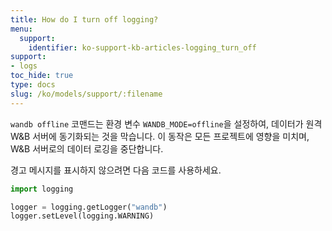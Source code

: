 ```yaml
---
title: How do I turn off logging?
menu:
  support:
    identifier: ko-support-kb-articles-logging_turn_off
support:
- logs
toc_hide: true
type: docs
slug: /ko/models/support/:filename
---
```


`wandb offline` 코맨드는 환경 변수 `WANDB_MODE=offline`을 설정하여, 데이터가 원격 W&B 서버에 동기화되는 것을 막습니다. 이 동작은 모든 프로젝트에 영향을 미치며, W&B 서버로의 데이터 로깅을 중단합니다.

경고 메시지를 표시하지 않으려면 다음 코드를 사용하세요.

```python
import logging

logger = logging.getLogger("wandb")
logger.setLevel(logging.WARNING)
```